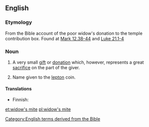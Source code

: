 ==English==

===Etymology===
From the Bible account of the poor widow's donation to the temple contribution box. Found at [http://en.wikisource.org/wiki/Bible_%28World_English%29/Mark#Chapter_12  Mark 12.38-44] and [http://en.wikisource.org/wiki/Bible_%28World_English%29/Luke#Chapter_21  Luke 21.1-4]

===Noun===
{{en-noun}}

# A very small [[gift]] or [[donation]] which, however, represents a great [[sacrifice]] on the part of the giver.
# {{label|en|numismatics}} Name given to the [[lepton]] coin.

====Translations====
{{trans-top|small donation}}
* Finnish: {{t|fi|[[lesken]] [[ropo]]}}
{{trans-mid}}
{{trans-bottom}}

{{trans-see|numismatics: lepton|lepton}}

[[Category:English terms derived from the Bible]]

[[et:widow's mite]]
[[pl:widow's mite]]